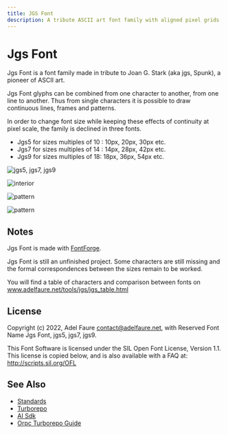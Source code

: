 ```yaml
---
title: JGS Font
description: A tribute ASCII art font family with aligned pixel grids
---
```


# Jgs Font

Jgs Font is a font family made in tribute to Joan G. Stark (aka jgs, Spunk), a
pioneer of ASCII art.

Jgs Font glyphs can be combined from one character to another, from one line to
another. Thus from single characters it is possible to draw continuous lines,
frames and patterns.

In order to change font size while keeping these effects of continuity at
pixel scale, the family is declined in three fonts.

- Jgs5 for sizes multiples of 10 : 10px, 20px, 30px etc.
- Jgs7 for sizes multiples of 14 : 14px, 28px, 42px etc.
- Jgs9 for sizes multiples of 18: 18px, 36px, 54px etc.


![jgs5, jgs7, jgs9](img/jgs5_jgs7_jgs9.png)

![interior](img/interior.png)

![pattern](img/pattern.png)

![pattern](img/pattern2.png)


Notes
-----

Jgs Font is made with <a href="www.fontforge.org">FontForge</a>.

Jgs Font is still an unfinished project. Some characters are still missing
and the formal correspondences between the sizes remain to be worked.

You will find a table of characters and comparison between fonts on
www.adelfaure.net/tools/jgs/jgs_table.html


License
-------

Copyright (c) 2022, Adel Faure contact@adelfaure.net, with Reserved Font Name
Jgs Font, jgs5, jgs7, jgs9.

This Font Software is licensed under the SIL Open Font License, Version 1.1.
This license is copied below, and is also available with a FAQ at:
http://scripts.sil.org/OFL

## See Also

- [Standards](/architecture/standards)
- [Turborepo](/tools/stack/turborepo)
- [AI Sdk](/tools/stack/ai-sdk)
- [Orpc Turborepo Guide](/tools/integrations/orpc-turborepo-guide)
